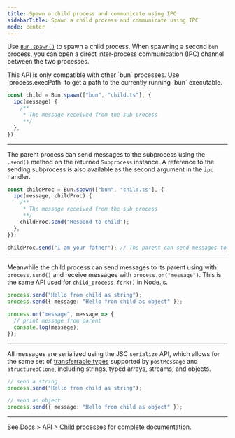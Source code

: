 ---
title: Spawn a child process and communicate using IPC
sidebarTitle: Spawn a child process and communicate using IPC
mode: center
---

Use [`Bun.spawn()`](https://bun.com/docs/api/spawn) to spawn a child process. When spawning a second `bun` process, you can open a direct inter-process communication (IPC) channel between the two processes.

<Note>
  This API is only compatible with other `bun` processes. Use `process.execPath` to get a path to the currently running
  `bun` executable.
</Note>

```ts parent.ts icon="/icons/typescript.svg"
const child = Bun.spawn(["bun", "child.ts"], {
  ipc(message) {
    /**
     * The message received from the sub process
     **/
  },
});
```

---

The parent process can send messages to the subprocess using the `.send()` method on the returned `Subprocess` instance. A reference to the sending subprocess is also available as the second argument in the `ipc` handler.

```ts parent.ts icon="/icons/typescript.svg"
const childProc = Bun.spawn(["bun", "child.ts"], {
  ipc(message, childProc) {
    /**
     * The message received from the sub process
     **/
    childProc.send("Respond to child");
  },
});

childProc.send("I am your father"); // The parent can send messages to the child as well
```

---

Meanwhile the child process can send messages to its parent using with `process.send()` and receive messages with `process.on("message")`. This is the same API used for `child_process.fork()` in Node.js.

```ts child.ts icon="/icons/typescript.svg"
process.send("Hello from child as string");
process.send({ message: "Hello from child as object" });

process.on("message", message => {
  // print message from parent
  console.log(message);
});
```

---

All messages are serialized using the JSC `serialize` API, which allows for the same set of [transferrable types](https://developer.mozilla.org/en-US/docs/Web/API/Web_Workers_API/Transferable_objects) supported by `postMessage` and `structuredClone`, including strings, typed arrays, streams, and objects.

```ts child.ts icon="/icons/typescript.svg"
// send a string
process.send("Hello from child as string");

// send an object
process.send({ message: "Hello from child as object" });
```

---

See [Docs > API > Child processes](https://bun.com/docs/api/spawn) for complete documentation.
